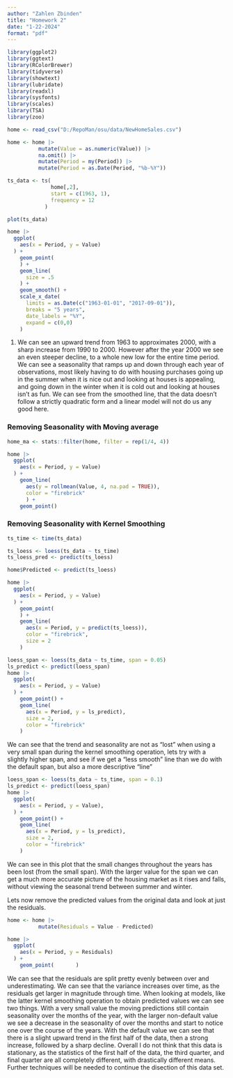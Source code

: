 ```yaml
---
author: "Zahlen Zbinden"
title: "Homework 2"
date: "1-22-2024"
format: "pdf"
---
```



```r
library(ggplot2)
library(ggtext)
library(RColorBrewer)
library(tidyverse)
library(showtext)
library(lubridate)
library(readxl)
library(sysfonts)
library(scales)
library(TSA)
library(zoo)
```


```r
home <- read_csv("D:/RepoMan/osu/data/NewHomeSales.csv")
```


```r
home <- home |>
          mutate(Value = as.numeric(Value)) |>
          na.omit() |>
          mutate(Period = my(Period)) |>
          mutate(Period = as.Date(Period, "%b-%Y"))
```


```r
ts_data <- ts(
              home[,2],
              start = c(1963, 1),
              frequency = 12
            )
```


```r
plot(ts_data)
```


```r
home |>
  ggplot(
    aes(x = Period, y = Value)
  ) +
    geom_point(
    ) +
    geom_line(
      size = .5
    ) +
    geom_smooth() +
    scale_x_date(
      limits = as.Date(c("1963-01-01", "2017-09-01")),
      breaks = "5 years",
      date_labels = "%Y",
      expand = c(0,0)
    )
```

1. We can see an upward trend from 1963 to approximates 2000, with a sharp increase from 1990 to 2000. However after the year 2000 we see an even steeper decline, to a whole new low for the entire time period.  We can see a seasonality that ramps up and down through each year of observations, most likely having to do with housing purchases going up in the summer when it is nice out and looking at houses is appealing, and going down in the winter when it is cold out and looking at houses isn't as fun. We can see from the smoothed line, that the data doesn't follow a strictly quadratic form and a linear model will not do us any good here.



### Removing Seasonality with Moving average
```r
home_ma <- stats::filter(home, filter = rep(1/4, 4))
```


```r
home |>
  ggplot(
    aes(x = Period, y = Value)
  ) +
    geom_line(
      aes(y = rollmean(Value, 4, na.pad = TRUE)),
      color = "firebrick"
      ) +
    geom_point()
```

### Removing Seasonality with Kernel Smoothing

```r
ts_time <- time(ts_data)
```

```r
ts_loess <- loess(ts_data ~ ts_time)
ts_loess_pred <- predict(ts_loess)
```

```r
home$Predicted <- predict(ts_loess)
```

```r
home |>
  ggplot(
    aes(x = Period, y = Value) 
  ) +
    geom_point(
    ) +
    geom_line(
      aes(x = Period, y = predict(ts_loess)),
      color = "firebrick",
      size = 2
    )
```

```r
loess_span <- loess(ts_data ~ ts_time, span = 0.05)
ls_predict <- predict(loess_span)
home |>
  ggplot(
    aes(x = Period, y = Value)
  ) +
    geom_point() +
    geom_line(
      aes(x = Period, y = ls_predict),
      size = 2,
      color = "firebrick"
    )
```

We can see that the trend and seasonality are not as "lost" when using a very small span during the kernel smoothing operation, lets try with a slightly higher span, and see if we get a "less smooth" line than we do with the default span, but also a more descriptive "line"


```r
loess_span <- loess(ts_data ~ ts_time, span = 0.1)
ls_predict <- predict(loess_span)
home |>
  ggplot(
    aes(x = Period, y = Value),
  ) +
    geom_point() +
    geom_line(
      aes(x = Period, y = ls_predict),
      size = 2,
      color = "firebrick"
    )
```

We can see in this plot that the small changes throughout the years has been lost (from the small span). With the larger value for the span we can get a much more accurate picture of the housing market as it rises and falls, without viewing the seasonal trend between summer and winter.

Lets now remove the predicted values from the original data and look at just the residuals.


```r
home <- home |>
          mutate(Residuals = Value - Predicted)
```


```r
home |>
  ggplot(
    aes(x = Period, y = Residuals)
  ) +
    geom_point(       )
```

We can see that the residuals are split pretty evenly between over and underestimating.  We can see that the variance increases over time, as the residuals get larger in magnitude through time. When looking at models, like the latter kernel smoothing operation to obtain predicted values we can see two things. With a very small value the moving predictions still contain seasonality over the months of the year, with the larger non-default value we see a decrease in the seasonality of over the months and start to notice one over the course of the years. With the default value we can see that there is a slight upward trend in the first half of the data, then a strong increase, followed by a sharp decline. Overall I do not think that this data is stationary, as the statistics of the first half of the data, the third quarter, and final quarter are all completely different, with drastically different means.  Further techniques will be needed to continue the disection of this data set.